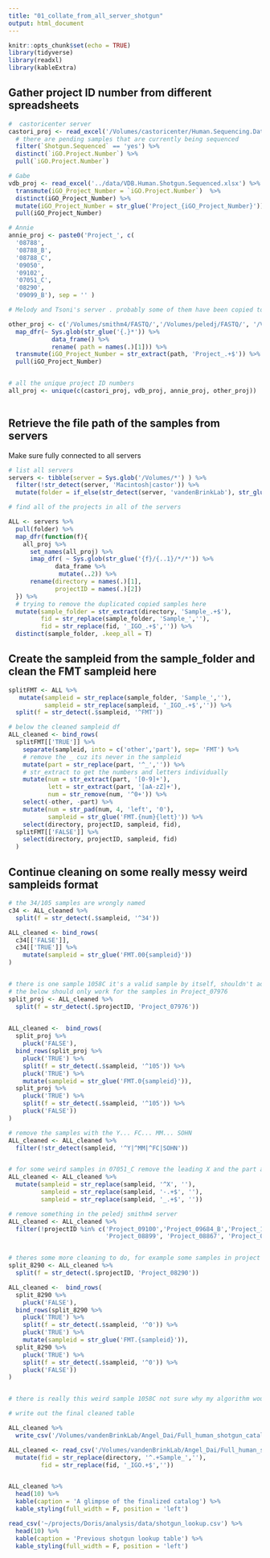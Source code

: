 ```yaml
---
title: "01_collate_from_all_server_shotgun"
output: html_document
---
```


```r
knitr::opts_chunk$set(echo = TRUE)
library(tidyverse)
library(readxl)
library(kableExtra)
```

## Gather project ID number from different spreadsheets

```r
#  castoricenter server 
castori_proj <- read_excel('/Volumes/castoricenter/Human.Sequencing.Data/Human.Shotgun.Sequenced.xlsx') %>% 
  # there are pending samples that are currently being sequenced
  filter(`Shotgun.Sequenced` == 'yes') %>% 
  distinct(`iGO.Project.Number`) %>% 
  pull(`iGO.Project.Number`)  

# Gabe  
vdb_proj <- read_excel('../data/VDB.Human.Shotgun.Sequenced.xlsx') %>% 
  transmute(iGO_Project_Number = `iGO.Project.Number`)  %>% 
  distinct(iGO_Project_Number) %>% 
  mutate(iGO_Project_Number = str_glue('Project_{iGO_Project_Number}')) %>% 
  pull(iGO_Project_Number)

# Annie
annie_proj <- paste0('Project_', c(
  '08788',
  '08788_B',
  '08788_C',
  '09050',
  '09102',
  '07051_C',
  '08290',
  '09099_B'), sep = '' )

# Melody and Tsoni's server . probably some of them have been copied to vdb server. will remove duplicates later

other_proj <- c('/Volumes/smithm4/FASTQ/','/Volumes/peledj/FASTQ/', '/Volumes/ponced/FASTQ/') %>% 
  map_dfr(~ Sys.glob(str_glue('{.}*')) %>% 
            data_frame() %>% 
            rename( path = names(.)[1])) %>% 
  transmute(iGO_Project_Number = str_extract(path, 'Project_.+$')) %>% 
  pull(iGO_Project_Number)


# all the unique project ID numbers 
all_proj <- unique(c(castori_proj, vdb_proj, annie_proj, other_proj))
  
```

## Retrieve the file path of the samples from servers

Make sure fully connected to all servers

```r
# list all servers
servers <- tibble(server = Sys.glob('/Volumes/*') ) %>% 
  filter(!str_detect(server, 'Macintosh|castor')) %>% 
  mutate(folder = if_else(str_detect(server, 'vandenBrinkLab'), str_glue('{server}/deep_sequencing'),str_glue('{server}/FASTQ')))

# find all of the projects in all of the servers

ALL <- servers %>% 
  pull(folder) %>% 
  map_dfr(function(f){
    all_proj %>% 
      set_names(all_proj) %>% 
      imap_dfr( ~ Sys.glob(str_glue('{f}/{..1}/*/*')) %>% 
             data_frame %>% 
              mutate(..2)) %>% 
      rename(directory = names(.)[1],
             projectID = names(.)[2])
  }) %>% 
  # trying to remove the duplicated copied samples here
  mutate(sample_folder = str_extract(directory, 'Sample_.+$'),
         fid = str_replace(sample_folder, 'Sample_',''),
         fid = str_replace(fid, '_IGO_.+$','')) %>% 
  distinct(sample_folder, .keep_all = T)
```

## Create the sampleid from the sample_folder and clean the FMT sampleid here

```r
splitFMT <- ALL %>% 
   mutate(sampleid = str_replace(sample_folder, 'Sample_',''),
          sampleid = str_replace(sampleid, '_IGO_.+$','')) %>% 
  split(f = str_detect(.$sampleid, '^FMT'))

# below the cleaned sampleid df
ALL_cleaned <- bind_rows(
  splitFMT[['TRUE']] %>% 
    separate(sampleid, into = c('other','part'), sep= 'FMT') %>% 
    # remove the _ cuz its never in the sampleid
    mutate(part = str_replace(part, '^_','')) %>% 
    # str_extract to get the numbers and letters individually
    mutate(num = str_extract(part, '[0-9]+'),
           lett = str_extract(part, '[aA-zZ]+'),
           num = str_remove(num, '^0+')) %>% 
    select(-other, -part) %>% 
    mutate(num = str_pad(num, 4, 'left', '0'),
           sampleid = str_glue('FMT.{num}{lett}')) %>% 
    select(directory, projectID, sampleid, fid),
  splitFMT[['FALSE']] %>% 
    select(directory, projectID, sampleid, fid)
  )


```

## Continue cleaning on some really messy weird sampleids format

```r
# the 34/105 samples are wrongly named
c34 <- ALL_cleaned %>% 
  split(f = str_detect(.$sampleid, '^34'))

ALL_cleaned <- bind_rows(
  c34[['FALSE']],
  c34[['TRUE']] %>% 
    mutate(sampleid = str_glue('FMT.00{sampleid}'))
)


# there is one sample 1058C it's a valid sample by itself, shouldn't add the below to it
# the below should only work for the samples in Project_07976
split_proj <- ALL_cleaned %>% 
  split(f = str_detect(.$projectID, 'Project_07976'))
 

ALL_cleaned <-  bind_rows(
  split_proj %>% 
    pluck('FALSE'),
  bind_rows(split_proj %>% 
    pluck('TRUE') %>% 
    split(f = str_detect(.$sampleid, '^105')) %>% 
    pluck('TRUE') %>% 
    mutate(sampleid = str_glue('FMT.0{sampleid}')),
  split_proj %>% 
    pluck('TRUE') %>% 
    split(f = str_detect(.$sampleid, '^105')) %>% 
    pluck('FALSE'))
)

# remove the samples with the Y... FC... MM... SOHN
ALL_cleaned <- ALL_cleaned %>% 
  filter(!str_detect(sampleid, '^Y|^MM|^FC|SOHN'))


# for some weird samples in 07051_C remove the leading X and the part after the undersore
ALL_cleaned <- ALL_cleaned %>% 
  mutate(sampleid = str_replace(sampleid, '^X', ''),
         sampleid = str_replace(sampleid, '-.+$', ''),
         sampleid = str_replace(sampleid, '_.+$', '')) 

# remove something in the peledj smithm4 server 
ALL_cleaned <- ALL_cleaned %>% 
  filter(!projectID %in% c('Project_09100','Project_09684_B','Project_10195', 'Project_08868', 
                           'Project_08899', 'Project_08867', 'Project_08952', 'Project_08989', 'Project_09023'))


# theres some more cleaning to do, for example some samples in project 08290 should have FMT but missed that
split_8290 <- ALL_cleaned %>% 
  split(f = str_detect(.$projectID, 'Project_08290'))

ALL_cleaned <-  bind_rows(
  split_8290 %>% 
    pluck('FALSE'),
  bind_rows(split_8290 %>% 
    pluck('TRUE') %>% 
    split(f = str_detect(.$sampleid, '^0')) %>% 
    pluck('TRUE') %>% 
    mutate(sampleid = str_glue('FMT.{sampleid}')),
  split_8290 %>% 
    pluck('TRUE') %>% 
    split(f = str_detect(.$sampleid, '^0')) %>% 
    pluck('FALSE'))
)


# there is really this weird sample 1058C not sure why my algorithm would add "FMT" in front of it

```

```r
# write out the final cleaned table

ALL_cleaned %>% 
  write_csv('/Volumes/vandenBrinkLab/Angel_Dai/Full_human_shotgun_catalog/full_human_shotgun_catalog_updated.csv')

```

```r
ALL_cleaned <- read_csv('/Volumes/vandenBrinkLab/Angel_Dai/Full_human_shotgun_catalog/full_human_shotgun_catalog_updated.csv') %>% 
  mutate(fid = str_replace(directory, '^.+Sample_',''),
         fid = str_replace(fid, '_IGO.+$',''))


ALL_cleaned %>% 
  head(10) %>% 
  kable(caption = 'A glimpse of the finalized catalog') %>% 
  kable_styling(full_width = F, position = 'left')
```
```r
read_csv('~/projects/Doris/analysis/data/shotgun_lookup.csv') %>% 
  head(10) %>% 
  kable(caption = 'Previous shotgun lookup table') %>% 
  kable_styling(full_width = F, position = 'left')
```


